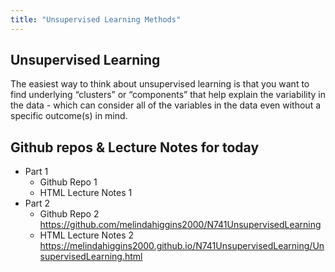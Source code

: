 ```yaml
---
title: "Unsupervised Learning Methods"
---
```


## Unsupervised Learning

The easiest way to think about unsupervised learning is that you want to find underlying "clusters" or "components" that help explain the variability in the data - which can consider all of the variables in the data even without a specific outcome(s) in mind.

## Github repos & Lecture Notes for today

* Part 1
    + Github Repo 1 []()
    + HTML Lecture Notes 1 []()
* Part 2
    + Github Repo 2 [https://github.com/melindahiggins2000/N741UnsupervisedLearning](https://github.com/melindahiggins2000/N741UnsupervisedLearning)
    + HTML Lecture Notes 2 [https://melindahiggins2000.github.io/N741UnsupervisedLearning/UnsupervisedLearning.html](https://melindahiggins2000.github.io/N741UnsupervisedLearning/UnsupervisedLearning.html)
    
    